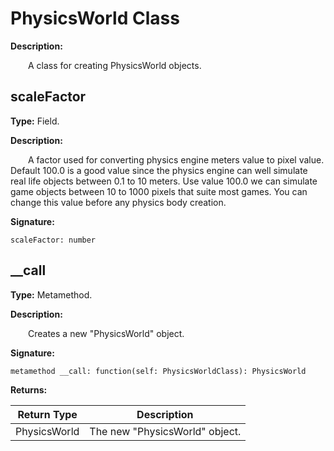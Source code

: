 # PhysicsWorld Class

**Description:**

&emsp;&emsp;A class for creating PhysicsWorld objects.

## scaleFactor

**Type:** Field.

**Description:**

&emsp;&emsp;A factor used for converting physics engine meters value to pixel value.
Default 100.0 is a good value since the physics engine can well simulate real life objects
between 0.1 to 10 meters. Use value 100.0 we can simulate game objects
between 10 to 1000 pixels that suite most games.
You can change this value before any physics body creation.

**Signature:**
```tl
scaleFactor: number
```

## __call

**Type:** Metamethod.

**Description:**

&emsp;&emsp;Creates a new "PhysicsWorld" object.

**Signature:**
```tl
metamethod __call: function(self: PhysicsWorldClass): PhysicsWorld
```

**Returns:**

| Return Type | Description |
| --- | --- |
| PhysicsWorld | The new "PhysicsWorld" object. |